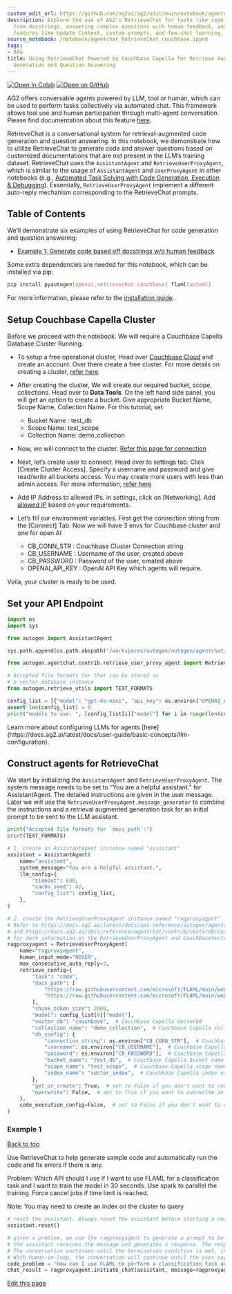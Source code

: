 ```yaml
---
custom_edit_url: https://github.com/ag2ai/ag2/edit/main/notebook/agentchat_RetrieveChat_couchbase.ipynb
description: Explore the use of AG2's RetrieveChat for tasks like code generation
  from docstrings, answering complex questions with human feedback, and exploiting
  features like Update Context, custom prompts, and few-shot learning.
source_notebook: /notebook/agentchat_RetrieveChat_couchbase.ipynb
tags:
- RAG
title: Using RetrieveChat Powered by Couchbase Capella for Retrieve Augmented Code
  Generation and Question Answering
---
```


<a href="https://colab.research.google.com/github/ag2ai/ag2/blob/main/notebook/agentchat_RetrieveChat_couchbase.ipynb" class="colab-badge" target="_blank"><img noZoom src="https://colab.research.google.com/assets/colab-badge.svg" alt="Open In Colab" /></a>
<a href="https://github.com/ag2ai/ag2/blob/main/notebook/agentchat_RetrieveChat_couchbase.ipynb" class="github-badge" target="_blank"><img noZoom src="https://img.shields.io/badge/Open%20on%20GitHub-grey?logo=github" alt="Open on GitHub" /></a>




AG2 offers conversable agents powered by LLM, tool or human, which can
be used to perform tasks collectively via automated chat. This framework
allows tool use and human participation through multi-agent
conversation. Please find documentation about this feature
[here](https://microsoft.github.io/autogen/docs/Use-Cases/agent_chat).

RetrieveChat is a conversational system for retrieval-augmented code
generation and question answering. In this notebook, we demonstrate how
to utilize RetrieveChat to generate code and answer questions based on
customized documentations that are not present in the LLM’s training
dataset. RetrieveChat uses the `AssistantAgent` and
`RetrieveUserProxyAgent`, which is similar to the usage of
`AssistantAgent` and `UserProxyAgent` in other notebooks (e.g.,
[Automated Task Solving with Code Generation, Execution &
Debugging](https://github.com/ag2ai/ag2/blob/main/notebook/agentchat_auto_feedback_from_code_execution.ipynb)).
Essentially, `RetrieveUserProxyAgent` implement a different auto-reply
mechanism corresponding to the RetrieveChat prompts.

## Table of Contents

We’ll demonstrate six examples of using RetrieveChat for code generation
and question answering:

-   [Example 1: Generate code based off docstrings w/o human
    feedback](#example-1)


<div class="info Requirements">
<Info>
Some extra dependencies are needed for this notebook, which can be installed via pip:

```bash
pip install pyautogen[openai,retrievechat-couchbase] flaml[automl]
```

For more information, please refer to the [installation guide](https://docs.ag2.ai/latest/docs/quick-start).
</Info>
</div>


## Setup Couchbase Capella Cluster

Before we proceed with the notebook. We will require a Couchbase Capella
Database Cluster Running.

-   To setup a free operational cluster, Head over [Couchbase
    Cloud](https://cloud.couchbase.com) and create an account. Over
    there create a free cluster. For more details on creating a cluster,
    [refer
    here](https://docs.couchbase.com/cloud/get-started/create-account.html).

-   After creating the cluster, We will create our required bucket,
    scope, collections. Head over to <b>Data Tools</b>. On the left hand
    side panel, you will get an option to create a bucket. Give
    appropriate Bucket Name, Scope Name, Collection Name. For this
    tutorial, set

    -   Bucket Name : test_db
    -   Scope Name: test_scope
    -   Collection Name: demo_collection

-   Now, we will connect to the cluster. [Refer this page for
    connection](https://docs.couchbase.com/cloud/get-started/connect.html)

-   Next, let’s create user to connect. Head over to settings tab. Click
    \[Create Cluster Access\]. Specify a username and password and give
    read/write all buckets access. You may create more users with less
    than admin access. For more information, [refer
    here](https://docs.couchbase.com/cloud/clusters/manage-database-users.html#create-database-credentials)

-   Add IP Address to allowed IPs. in settings, click on \[Networking\].
    Add [allowed
    IP](https://docs.couchbase.com/cloud/clusters/allow-ip-address.html)
    based on your requirements.

-   Let’s fill our environment variables. First get the connection
    string from the \[Connect\] Tab. Now we will have 3 envs for
    Couchbase cluster and one for open AI

    -   CB_CONN_STR : Couchbase Cluster Connection string
    -   CB_USERNAME : Username of the user, created above
    -   CB_PASSWORD : Password of the user, created above
    -   OPENAI_API_KEY : OpenAI API Key which agents will require.

Voila, your cluster is ready to be used.

## Set your API Endpoint

```python
import os
import sys

from autogen import AssistantAgent

sys.path.append(os.path.abspath("/workspaces/autogen/autogen/agentchat/contrib"))

from autogen.agentchat.contrib.retrieve_user_proxy_agent import RetrieveUserProxyAgent

# Accepted file formats for that can be stored in
# a vector database instance
from autogen.retrieve_utils import TEXT_FORMATS

config_list = [{"model": "gpt-4o-mini", "api_key": os.environ["OPENAI_API_KEY"], "api_type": "openai"}]
assert len(config_list) > 0
print("models to use: ", [config_list[i]["model"] for i in range(len(config_list))])
```


<div class="tip">
<Tip>
Learn more about configuring LLMs for agents [here](https://docs.ag2.ai/latest/docs/user-guide/basic-concepts/llm-configuration).
</Tip>
</div>


## Construct agents for RetrieveChat

We start by initializing the `AssistantAgent` and
`RetrieveUserProxyAgent`. The system message needs to be set to “You are
a helpful assistant.” for AssistantAgent. The detailed instructions are
given in the user message. Later we will use the
`RetrieveUserProxyAgent.message_generator` to combine the instructions
and a retrieval augmented generation task for an initial prompt to be
sent to the LLM assistant.

```python
print("Accepted file formats for `docs_path`:")
print(TEXT_FORMATS)
```


```python
# 1. create an AssistantAgent instance named "assistant"
assistant = AssistantAgent(
    name="assistant",
    system_message="You are a helpful assistant.",
    llm_config={
        "timeout": 600,
        "cache_seed": 42,
        "config_list": config_list,
    },
)

# 2. create the RetrieveUserProxyAgent instance named "ragproxyagent"
# Refer to https://docs.ag2.ai/latest/docs/api-reference/autogen/agentchat/contrib/retrieve_user_proxy_agent/RetrieveUserProxyAgent/#autogen.agentchat.contrib.retrieve_user_proxy_agent.RetrieveUserProxyAgent
# and https://docs.ag2.ai/docs/reference/agentchat/contrib/vectordb/couchbase
# for more information on the RetrieveUserProxyAgent and CouchbaseVectorDB
ragproxyagent = RetrieveUserProxyAgent(
    name="ragproxyagent",
    human_input_mode="NEVER",
    max_consecutive_auto_reply=3,
    retrieve_config={
        "task": "code",
        "docs_path": [
            "https://raw.githubusercontent.com/microsoft/FLAML/main/website/docs/Examples/Integrate%20-%20Spark.md",
            "https://raw.githubusercontent.com/microsoft/FLAML/main/website/docs/Research.md",
        ],
        "chunk_token_size": 2000,
        "model": config_list[0]["model"],
        "vector_db": "couchbase",  # Couchbase Capella VectorDB
        "collection_name": "demo_collection",  # Couchbase Capella collection name to be utilized/created
        "db_config": {
            "connection_string": os.environ["CB_CONN_STR"],  # Couchbase Capella connection string
            "username": os.environ["CB_USERNAME"],  # Couchbase Capella username
            "password": os.environ["CB_PASSWORD"],  # Couchbase Capella password
            "bucket_name": "test_db",  # Couchbase Capella bucket name
            "scope_name": "test_scope",  # Couchbase Capella scope name
            "index_name": "vector_index",  # Couchbase Capella index name to be created
        },
        "get_or_create": True,  # set to False if you don't want to reuse an existing collection
        "overwrite": False,  # set to True if you want to overwrite an existing collection, each overwrite will force a index creation and reupload of documents
    },
    code_execution_config=False,  # set to False if you don't want to execute the code
)
```

### Example 1

[Back to top](#table-of-contents)

Use RetrieveChat to help generate sample code and automatically run the
code and fix errors if there is any.

Problem: Which API should I use if I want to use FLAML for a
classification task and I want to train the model in 30 seconds. Use
spark to parallel the training. Force cancel jobs if time limit is
reached.

Note: You may need to create an index on the cluster to query

```python
# reset the assistant. Always reset the assistant before starting a new conversation.
assistant.reset()

# given a problem, we use the ragproxyagent to generate a prompt to be sent to the assistant as the initial message.
# the assistant receives the message and generates a response. The response will be sent back to the ragproxyagent for processing.
# The conversation continues until the termination condition is met, in RetrieveChat, the termination condition when no human-in-loop is no code block detected.
# With human-in-loop, the conversation will continue until the user says "exit".
code_problem = "How can I use FLAML to perform a classification task and use spark to do parallel training. Train 30 seconds and force cancel jobs if time limit is reached."
chat_result = ragproxyagent.initiate_chat(assistant, message=ragproxyagent.message_generator, problem=code_problem)
```

<div className="edit-url-container">
    <a className="edit-url" href="https://github.com/ag2ai/ag2/edit/main/notebook/agentchat_RetrieveChat_couchbase.ipynb" target='_blank'><Icon icon="pen" iconType="solid" size="13px"/> Edit this page</a>
</div>
